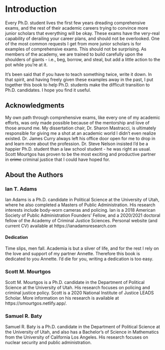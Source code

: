 # Introduction {#intro}

Every Ph.D. student lives the first few years dreading comprehensive exams, and the rest of their academic careers trying to convince more junior scholars that everything will be okay. These exams have the very-real capability of derailing your career plans, and should not be overlooked. One of the most common requests I get from more junior scholars is for examples of comprehensive exams. This should not be surprising. As members of the academy, we are trained to build carefully upon the shoulders of giants - i.e., beg, borrow, and steal, but add a little action to the pot while you're at it. 

It's been said that if you have to teach something twice, write it down. In that spirit, and having freely given these examples away in the past, I put together this book to help Ph.D. students make the difficult transition to Ph.D. candidates. I hope you find it useful.

## Acknowledgments

My own path through comprehensive exams, like every one of my academic efforts, was only made possible because of the mentorship and love of those around me. My dissertation chair, Dr. Sharon Mastracci, is ultimately responsible for giving me a shot at an academic world I didn't even realize existed. Dr. James Curry always left his office door open for me to drop in and learn more about the profession. Dr. Steve Nelson insisted I'd be a happier Ph.D. student than a law school student - he was right as usual. Scott Mourtgos has proven to be the most exciting and productive partner in ~~crime~~ criminal justice that I could have hoped for.

## About the Authors

### Ian T. Adams

Ian Adams is a Ph.D. candidate in Political Science at the University of Utah, where he also completed a Masters of Public Administration. His research interests include body-worn cameras and policing. Ian is a 2018 American Society of Public Administration Founders' Fellow, and a 2020/2021 doctoral fellow of the Academy of Criminal Justice Sciences. Personal website (and current CV) available at https://ianadamsresearch.com

#### Dedication {-}

Time slips, men fall. Academia is but a sliver of life, and for the rest I rely on the love and support of my partner Annette. Therefore this book is dedicated to you Annette. I'd die for you, writing a dedication is too easy.

### Scott M. Mourtgos

Scott M. Mourtgos is a Ph.D. candidate in the Department of Political Science at the University of
Utah. His research focuses on policing and criminal justice policy. Scott is a 2020 National
Institute of Justice LEADS Scholar. More information on his research is available at
https://smourtgos.netlify.app/.

### Samuel R. Baty

Samuel R. Baty is a Ph.D. candidate in the Department of Political Science at the University of
Utah, and also has a Bachelor's of Science in Mathematics from the University of California Los Angeles. His research focuses on nuclear security and public administration. 